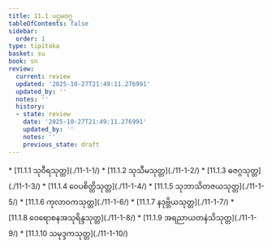 ```yaml
---
title: 11.1 ပဌမဝဂ္ဂ
tableOfContents: false
sidebar:
  order: 1
type: tipitaka
basket: su
book: sn
review:
  current: review
  updated: '2025-10-27T21:49:11.276991'
  updated_by: ''
  notes: ''
  history:
  - state: review
    date: '2025-10-27T21:49:11.276991'
    updated_by: ''
    notes: ''
    previous_state: draft
---
```



<ReviewStatus review={frontmatter.review} showDetails={true} />

<HypothesisAnnotation frontmatter={frontmatter} />

<DynamicBreadcrumb />



<TableOfContents book="sn" section="11.1">
* [11.1.1 သုဝီရသုတ္တ](./11-1-1/)
* [11.1.2 သုသီမသုတ္တ](./11-1-2/)
* [11.1.3 ဓဇဂ္ဂသုတ္တ](./11-1-3/)
* [11.1.4 ဝေပစိတ္တိသုတ္တ](./11-1-4/)
* [11.1.5 သုဘာသိတဇယသုတ္တ](./11-1-5/)
* [11.1.6 ကုလာဝကသုတ္တ](./11-1-6/)
* [11.1.7 နဒုဗ္ဘိယသုတ္တ](./11-1-7/)
* [11.1.8 ဝေရောစနအသုရိန္ဒသုတ္တ](./11-1-8/)
* [11.1.9 အရညာယတနဲသိသုတ္တ](./11-1-9/)
* [11.1.10 သမုဒ္ဒကသုတ္တ](./11-1-10/)
</TableOfContents>
